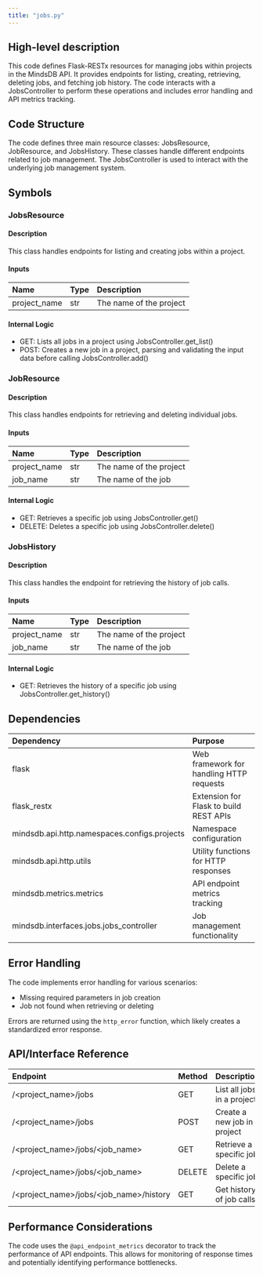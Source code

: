 ```yaml
---
title: "jobs.py"
---
```


## High-level description
This code defines Flask-RESTx resources for managing jobs within projects in the MindsDB API. It provides endpoints for listing, creating, retrieving, deleting jobs, and fetching job history. The code interacts with a JobsController to perform these operations and includes error handling and API metrics tracking.

## Code Structure
The code defines three main resource classes: JobsResource, JobResource, and JobsHistory. These classes handle different endpoints related to job management. The JobsController is used to interact with the underlying job management system.

## Symbols

### JobsResource
#### Description
This class handles endpoints for listing and creating jobs within a project.

#### Inputs
| Name | Type | Description |
|:-----|:-----|:------------|
| project_name | str | The name of the project |

#### Internal Logic
- GET: Lists all jobs in a project using JobsController.get_list()
- POST: Creates a new job in a project, parsing and validating the input data before calling JobsController.add()

### JobResource
#### Description
This class handles endpoints for retrieving and deleting individual jobs.

#### Inputs
| Name | Type | Description |
|:-----|:-----|:------------|
| project_name | str | The name of the project |
| job_name | str | The name of the job |

#### Internal Logic
- GET: Retrieves a specific job using JobsController.get()
- DELETE: Deletes a specific job using JobsController.delete()

### JobsHistory
#### Description
This class handles the endpoint for retrieving the history of job calls.

#### Inputs
| Name | Type | Description |
|:-----|:-----|:------------|
| project_name | str | The name of the project |
| job_name | str | The name of the job |

#### Internal Logic
- GET: Retrieves the history of a specific job using JobsController.get_history()

## Dependencies
| Dependency | Purpose |
|:-----------|:--------|
| flask | Web framework for handling HTTP requests |
| flask_restx | Extension for Flask to build REST APIs |
| mindsdb.api.http.namespaces.configs.projects | Namespace configuration |
| mindsdb.api.http.utils | Utility functions for HTTP responses |
| mindsdb.metrics.metrics | API endpoint metrics tracking |
| mindsdb.interfaces.jobs.jobs_controller | Job management functionality |

## Error Handling
The code implements error handling for various scenarios:
- Missing required parameters in job creation
- Job not found when retrieving or deleting

Errors are returned using the `http_error` function, which likely creates a standardized error response.

## API/Interface Reference
| Endpoint | Method | Description |
|:---------|:-------|:------------|
| /&lt;project_name&gt;/jobs | GET | List all jobs in a project |
| /&lt;project_name&gt;/jobs | POST | Create a new job in a project |
| /&lt;project_name&gt;/jobs/&lt;job_name&gt; | GET | Retrieve a specific job |
| /&lt;project_name&gt;/jobs/&lt;job_name&gt; | DELETE | Delete a specific job |
| /&lt;project_name&gt;/jobs/&lt;job_name&gt;/history | GET | Get history of job calls |

## Performance Considerations
The code uses the `@api_endpoint_metrics` decorator to track the performance of API endpoints. This allows for monitoring of response times and potentially identifying performance bottlenecks.